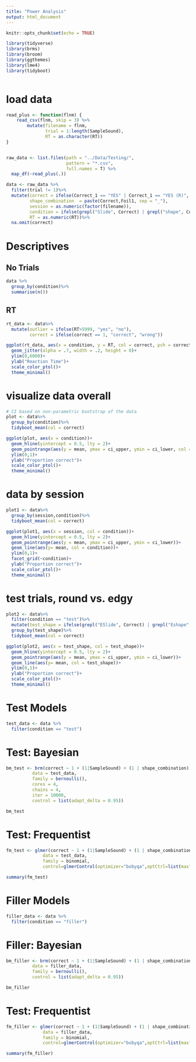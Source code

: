 ```yaml
---
title: "Power Analysis"
output: html_document
---
```


```r
knitr::opts_chunk$set(echo = TRUE)

library(tidyverse)
library(brms)
library(broom)
library(ggthemes)
library(lme4)
library(tidyboot)



```

# load data
```r
read_plus <- function(flnm) {
    read_csv(flnm, skip = 3) %>% 
        mutate(filename = flnm, 
               trial = 1:length(SampleSound),
               RT = as.character(RT))
}


raw_data <- list.files(path = "../Data/Testing/",
                       pattern = "*.csv",
                       full.names = T) %>% 
  map_df(~read_plus(.))

data <- raw_data %>%
  filter(trial != 1)%>%
  mutate(correct = ifelse(Correct_1 == "YES" | Correct_1 == "YES (R)", 1, 0),
         shape_combination  = paste(Correct,Foil1, sep = "_"), 
         session = as.numeric(factor(filename)), 
         condition = ifelse(grepl("Slide", Correct) | grepl("shape", Correct),"test", "filler"),
         RT = as.numeric(RT))%>%
  na.omit(correct)

```

# Descriptives

## No Trials

```r
data %>%
  group_by(condition)%>%
  summarise(n())
```

## RT

```r
rt_data <- data%>%
  mutate(outlier = ifelse(RT>5999, "yes", "no"),
         correct = ifelse(correct == 1, "correct", "wrong"))

ggplot(rt_data, aes(x = condition, y = RT, col = correct, pch = correct))+
  geom_jitter(alpha = .7, width = .2, height = 0)+
  ylim(0,6000)+
  ylab("Reaction Time")+
  scale_color_ptol()+
  theme_minimal()
```

# visualize data overall

```r

# CI based on non-parametric bootstrap of the data
plot <- data%>%
  group_by(condition)%>%
  tidyboot_mean(col = correct)

ggplot(plot, aes(x = condition))+
  geom_hline(yintercept = 0.5, lty = 2)+
  geom_pointrange(aes(y = mean, ymax = ci_upper, ymin = ci_lower, col = condition))+
  ylim(0,1)+
  ylab("Proportion correct")+
  scale_color_ptol()+
  theme_minimal()


```
# data by session

```r
plot1 <- data%>%
  group_by(session,condition)%>%
  tidyboot_mean(col = correct)

ggplot(plot1, aes(x = session, col = condition))+
  geom_hline(yintercept = 0.5, lty = 2)+
  geom_pointrange(aes(y = mean, ymax = ci_upper, ymin = ci_lower))+
  geom_line(aes(y= mean, col = condition))+
  ylim(0,1)+
  facet_grid(~condition)+
  ylab("Proportion correct")+
  scale_color_ptol()+
  theme_minimal()
```

# test trials, round vs. edgy

```r
plot2 <- data%>%
  filter(condition == "test")%>%
  mutate(test_shape = ifelse(grepl("ESlide", Correct) | grepl("Eshape", Correct),"edgy", "round"))%>%
  group_by(test_shape)%>%
  tidyboot_mean(col = correct)

ggplot(plot2, aes(x = test_shape, col = test_shape))+
  geom_hline(yintercept = 0.5, lty = 2)+
  geom_pointrange(aes(y = mean, ymax = ci_upper, ymin = ci_lower))+
  geom_line(aes(y= mean, col = test_shape))+
  ylim(0,1)+
  ylab("Proportion correct")+
  scale_color_ptol()+
  theme_minimal()
```

# Test Models
```r
test_data <- data %>%
  filter(condition == "test")
```

# Test: Bayesian

```r
bm_test <- brm(correct ~ 1 + (1|SampleSound) + (1 | shape_combination),
          data = test_data,
          family = bernoulli(),
          cores = 4,
          chains = 4,
          iter = 10000,
          control = list(adapt_delta = 0.95))

bm_test
```

# Test: Frequentist

```r
fm_test <- glmer(correct ~ 1 + (1|SampleSound) + (1 | shape_combination), 
              data = test_data, 
              family = binomial, 
              control=glmerControl(optimizer="bobyqa",optCtrl=list(maxfun=2e5)))

summary(fm_test)

```

# Filler Models
```r
filler_data <- data %>%
  filter(condition == "filler")
```

# Filler: Bayesian

```r
bm_filler <- brm(correct ~ 1 + (1|SampleSound) + (1 | shape_combination),
          data = filler_data,
          family = bernoulli(),
          control = list(adapt_delta = 0.95))

bm_filler
```


# Test: Frequentist

```r
fm_filler <- glmer(correct ~ 1 + (1|SampleSound) + (1 | shape_combination), 
              data = filler_data, 
              family = binomial, 
              control=glmerControl(optimizer="bobyqa",optCtrl=list(maxfun=2e5)))

summary(fm_filler)

```
